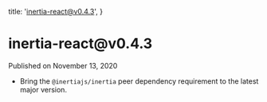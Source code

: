 
  title: 'inertia-react@v0.4.3',
}

<h1>inertia-react@v0.4.3</h1>

<div className="-mt-8 mb-12 text-base font-medium text-gray-600">Published on November 13, 2020</div>

- Bring the `@inertiajs/inertia` peer dependency requirement to the latest major version.
